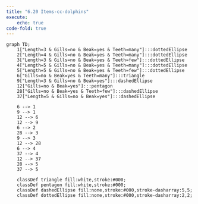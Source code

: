 ```yaml
---
title: "6.20 Items-cc-dolphins"
execute: 
    echo: true
code-fold: true
---
```


```mermaid
graph TD;
    1["Length=3 & Gills=no & Beak=yes & Teeth=many"]:::dottedEllipse
    2["Length=4 & Gills=no & Beak=yes & Teeth=many"]:::dottedEllipse
    3["Length=3 & Gills=no & Beak=yes & Teeth=few"]:::dottedEllipse
    4["Length=5 & Gills=no & Beak=yes & Teeth=many"]:::dottedEllipse
    5["Length=5 & Gills=no & Beak=yes & Teeth=few"]:::dottedEllipse
    6["Gills=no & Beak=yes & Teeth=many"]:::triangle
    9["Length=3 & Gills=no & Beak=yes"]:::dashedEllipse
    12["Gills=no & Beak=yes"]:::pentagon
    28["Gills=no & Beak=yes & Teeth=few"]:::dashedEllipse
    37["Length=5 & Gills=no & Beak=yes"]:::dashedEllipse

    6 --> 1
    9 --> 1
    12 --> 6
    12 --> 9
    6 --> 2
    28 --> 3
    9 --> 3
    12 --> 28
    6 --> 4
    37 --> 4
    12 --> 37
    28 --> 5
    37 --> 5

    classDef triangle fill:white,stroke:#000;
    classDef pentagon fill:white,stroke:#000;
    classDef dashedEllipse fill:none,stroke:#000,stroke-dasharray:5,5;
    classDef dottedEllipse fill:none,stroke:#000,stroke-dasharray:2,2;

```